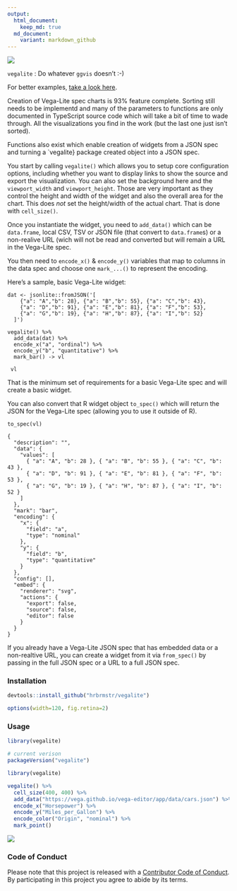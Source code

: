```yaml
---
output:
  html_document:
    keep_md: true
  md_document:
    variant: markdown_github
---
```

![](gallery.png)

`vegalite` : Do whatever `ggvis` doesn't :-)

For better examples, [take a look here](http://rud.is/projects/vegalite01.html).

Creation of Vega-Lite spec charts is 93% feature complete. Sorting still
needs to be implementd and many of the parameters to functions are only
documented in TypeScript source code which will take a bit of time to
wade through. All the visualizations you find in the
\href{http://vega.github.io/vega-lite/gallery.html}{Vega-Lite Gallery} work
(but the last one just isn't sorted).

Functions also exist which enable creation of widgets from a JSON spec and
turning a `vegalite} package created object into a JSON spec.

You start by calling `vegalite()` which allows you to setup core
configuration options, including whether you want to display links to
show the source and export the visualization. You can also set the background
here and the `viewport_width` and `viewport_height`. Those are
very important as they control the height and width of the widget and also
the overall area for the chart. This does _not_ set the height/width
of the actual chart. That is done with `cell_size()`.

Once you instantiate the widget, you need to `add_data()` which can
be `data.frame`, local CSV, TSV or JSON file (that convert to
`data.frame`s) or a non-realive URL (wich will not be read and
converted but will remain a URL in the Vega-Lite spec.

You then need to `encode_x()` & `encode_y()` variables that
map to columns in the data spec and choose one `mark_...()` to
represent the encoding.

Here's a sample, basic Vega-Lite widget:

    dat <- jsonlite::fromJSON('[
        {"a": "A","b": 28}, {"a": "B","b": 55}, {"a": "C","b": 43},
        {"a": "D","b": 91}, {"a": "E","b": 81}, {"a": "F","b": 53},
        {"a": "G","b": 19}, {"a": "H","b": 87}, {"a": "I","b": 52}
      ]')

    vegalite() %>%
      add_data(dat) %>%
      encode_x("a", "ordinal") %>%
      encode_y("b", "quantitative") %>%
      mark_bar() -> vl

     vl

That is the minimum set of requirements for a basic Vega-Lite spec and
will create a basic widget.

You can also convert that R widget object `to_spec()` which will return
the JSON for the Vega-Lite spec (allowing you to use it outside of R).

    to_spec(vl)

    {
      "description": "",
      "data": {
        "values": [
          { "a": "A", "b": 28 }, { "a": "B", "b": 55 }, { "a": "C", "b": 43 },
          { "a": "D", "b": 91 }, { "a": "E", "b": 81 }, { "a": "F", "b": 53 },
          { "a": "G", "b": 19 }, { "a": "H", "b": 87 }, { "a": "I", "b": 52 }
        ]
      },
      "mark": "bar",
      "encoding": {
        "x": {
          "field": "a",
          "type": "nominal"
        },
        "y": {
          "field": "b",
          "type": "quantitative"
        }
      },
      "config": [],
      "embed": {
        "renderer": "svg",
        "actions": {
          "export": false,
          "source": false,
          "editor": false
        }
      }
    }

If you already have a Vega-Lite JSON spec that has embedded data or a
non-realtive URL, you can create a widget from it via `from_spec()`
by passing in the full JSON spec or a URL to a full JSON spec.

### Installation

```r
devtools::install_github("hrbrmstr/vegalite")
```

```r
options(width=120, fig.retina=2)
```

### Usage

```r
library(vegalite)

# current verison
packageVersion("vegalite")

```

```r
library(vegalite)

vegalite() %>% 
  cell_size(400, 400) %>% 
  add_data("https://vega.github.io/vega-editor/app/data/cars.json") %>% 
  encode_x("Horsepower") %>% 
  encode_y("Miles_per_Gallon") %>% 
  encode_color("Origin", "nominal") %>% 
  mark_point()
```

![](vega.png)

### Code of Conduct

Please note that this project is released with a [Contributor Code of Conduct](CONDUCT.md). By participating in this project you agree to abide by its terms.

